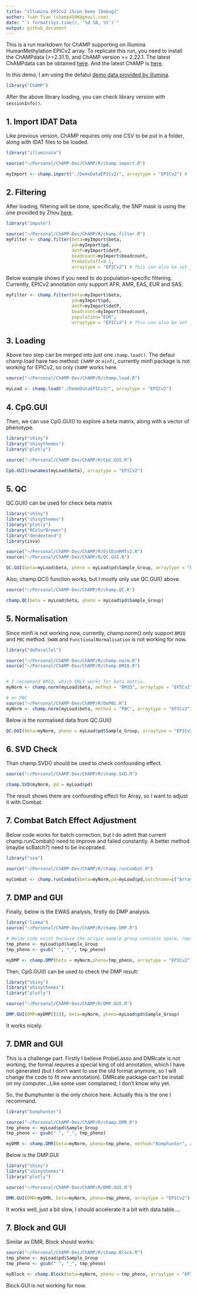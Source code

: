 ```yaml
---
title: "illumina EPICv2 iScan Demo [Debug]"
author: Yuan Tian (champ450K@gmail.com)
date: "`r format(Sys.time(), '%d %B, %Y')`"
output: github_document
---
```


This is a run markdown for ChAMP supporting on illumina HumanMethylation EPICv2 array. To replicate this run, you need to install the ChAMPdata (>=2.31.1), and ChAMP version >= 2.22.1. The latest ChAMPdata can be obtained [here](https://github.com/YuanTian1991/ChAMPdata). And the latest ChAMP is [here](https://github.com/YuanTian1991/ChAMP).

In this demo, I am using the defatul [demo data provided by illumina](https://emea.support.illumina.com/array/array_kits/infinium-methylationepic-beadchip-kit/downloads.html).

```r
library("ChAMP")
```

After the above library loading, you can check library version with `sessionInfo()`.

## 1. Import IDAT Data

Like previous version, ChAMP requires only one CSV to be put in a folder, along with IDAT files to be loaded.

```r
library("illuminaio")

source("~/Personal/ChAMP-Dev/ChAMP/R/champ.import.R")

myImport <- champ.import("./DemoDataEPICv2/", arraytype = "EPICv2") # This can also be set just as `EPIC`
```

## 2. Filtering

After loading, filtering will be done, specifically, the SNP mask is using the one provided by Zhou [here](http://zwdzwd.github.io/InfiniumAnnotation).

```r
library("impute")

source("~/Personal/ChAMP-Dev/ChAMP/R/champ.filter.R")
myFilter <- champ.filter(beta=myImport$beta, 
                         pd=myImport$pd, 
                         detP=myImport$detP,
                         beadcount=myImport$beadcount, 
                         ProbeCutoff=0.1,
                         arraytype = "EPICv2") # This can also be set just as `EPIC`


```

Below example shows if you need to do population-specific filtering. Currently, EPICv2 annotation only support AFR, AMR, EAS, EUR and SAS.

```r
myFilter <- champ.filter(beta=myImport$beta, 
                         pd=myImport$pd, 
                         detP=myImport$detP,
                         beadcount=myImport$beadcount,
                         population="EUR",
                         arraytype = "EPICv2") # This can also be set just as `EPIC`
```

## 3. Loading

Above two step can be merged into just one `champ.load()`. The defaul champ.load have two method: `ChAMP` or `minfi`, currently minfi package is not working for EPICv2, so only `ChAMP` works here.

```r
source("~/Personal/ChAMP-Dev/ChAMP/R/champ.load.R")

myLoad <- champ.load("./DemoDataEPICv2/", arraytype = "EPICv2")
```


## 4. CpG.GUI

Then, we can use CpG.GUI() to explore a beta matrix, along with a vector of phenotype.

```r
library("shiny")
library("shinythemes")
library("plotly")

source("~/Personal/ChAMP-Dev/ChAMP/R/CpG.GUI.R")

CpG.GUI(rownames(myLoad$beta), arraytype = "EPICv2")
```

## 5. QC

QC.GUI() can be used for check beta matrix

```r
library("shiny")
library("shinythemes")
library("plotly")
library("RColorBrewer")
library("dendextend")
library(isva)

source("~/Personal/ChAMP-Dev/ChAMP/R/EstDimRMTv2.R")
source("~/Personal/ChAMP-Dev/ChAMP/R/QC.GUI.R")

QC.GUI(beta=myLoad$beta, pheno = myLoad$pd$Sample_Group, arraytype = "EPICv2")
```

Also, champ.QC() function works, but I mostly only use QC.GUI() above.

```r
source("~/Personal/ChAMP-Dev/ChAMP/R/champ.QC.R")

champ.QC(beta = myLoad$beta, pheno = myLoad$pd$Sample_Group)
```

## 5. Normalisation

Since minfi is not working now, currently, champ.norm() only support `BMIQ` and `PBC` method. `SWAN` and `FunctionalNormalisation` is not working for now.

```r
library("doParallel")

source("~/Personal/ChAMP-Dev/ChAMP/R/champ.norm.R")
source("~/Personal/ChAMP-Dev/ChAMP/R/champ.BMIQ.R")


# I recommand BMIQ, which ONLY works for beta matrix.
myNorm <- champ.norm(myLoad$beta, method = "BMIQ", arraytype = "EPICv2")

# or PBC
source("~/Personal/ChAMP-Dev/ChAMP/R/DoPBC.R")
myNorm <- champ.norm(myLoad$beta, method = "PBC", arraytype = "EPICv2")
```

Below is the normalised data from QC.GUI()

```r
QC.GUI(beta=myNorm, pheno = myLoad$pd$Sample_Group, arraytype = "EPICv2")
```


## 6. SVD Check

Than champ.SVD() should be used to check confounding effect.

```r
source("~/Personal/ChAMP-Dev/ChAMP/R/champ.SVD.R")

champ.SVD(myNorm, pd = myLoad$pd)
```

The result shows there are confounding effect for Array, so I want to adjust it with Combat.

## 7. Combat Batch Effect Adjustment

Below code works for batch correction, but I do admit that current champ.runCombat() need to improve and failed constantly. A better method (maybe scBatch?) need to be incoprated.

```r
library("sva")

source("~/Personal/ChAMP-Dev/ChAMP/R/champ.runCombat.R")

myCombat <- champ.runCombat(beta=myNorm,pd=myLoad$pd,batchname=c("Array"))
```

## 7. DMP and GUI

Finally, below is the EWAS analysis, firstly do DMP analysis.

```r
library("limma")
source("~/Personal/ChAMP-Dev/ChAMP/R/champ.DMP.R")

# Below code exist because the origin sample group contains space, replace it with `_` works.
tmp_pheno <- myLoad$pd$Sample_Group
tmp_pheno <- gsub(" ", "_", tmp_pheno)

myDMP <- champ.DMP(beta = myNorm,pheno=tmp_pheno, arraytype = "EPICv2")
```

Then, CpG.GUI() can be used to check the DMP result:

```r
library("shiny")
library("shinythemes")
library("plotly")

source("~/Personal/ChAMP-Dev/ChAMP/R/DMP.GUI.R")

DMP.GUI(DMP=myDMP[[1]], beta=myNorm, pheno=myLoad$pd$Sample_Group)
```

It works nicely.

## 7. DMR and GUI

This is a challenge part. Firstly I believe ProbeLasso and DMRcate is not working, the formal requires a special king of old annotation, which I have not generated (but I don't want to use the old format anymore, so I will change the code to fit new annotation). DMRcate package can't be install on my computer...Like some user complained, I don't know why yet.

So, the Bumphunter is the only choice here. Actually this is the one I recommand.

```r
library("bumphunter")

source("~/Personal/ChAMP-Dev/ChAMP/R/champ.DMR.R")
tmp_pheno <- myLoad$pd$Sample_Group
tmp_pheno <- gsub(" ", "_", tmp_pheno)

myDMR <- champ.DMR(beta=myNorm, pheno=tmp_pheno, method="Bumphunter", arraytype = "EPICv2")
```

Below is the DMP.GUI

```r
library("shiny")
library("shinythemes")
library("plotly")

source("~/Personal/ChAMP-Dev/ChAMP/R/DMR.GUI.R")

DMR.GUI(DMR=myDMR, beta=myNorm, pheno=tmp_pheno, arraytype = "EPICv2")
```

It works well, just a bit slow, I should accelerate it a bit with data.table....

## 7. Block and GUI

Similar as DMR, Block should works:

```r

source("~/Personal/ChAMP-Dev/ChAMP/R/champ.Block.R")
tmp_pheno <- myLoad$pd$Sample_Group
tmp_pheno <- gsub(" ", "_", tmp_pheno)

myBlock <- champ.Block(beta=myNorm, pheno = tmp_pheno, arraytype = "EPICv2")
```

Block.GUI is not working for now.

